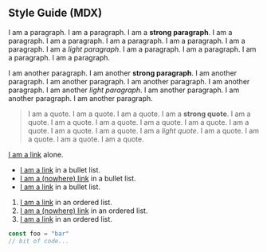## Style Guide (MDX)

I am a paragraph. I am a paragraph. I am a **strong paragraph**. I am a paragraph. I am a paragraph. I am a paragraph. I am a paragraph. I am a paragraph. I am a _light paragraph_. I am a paragraph. I am a paragraph. I am a paragraph. I am a paragraph.

I am another paragraph. I am another **strong paragraph**. I am another paragraph. I am another paragraph. I am another paragraph. I am another paragraph. I am another _light paragraph_. I am another paragraph. I am another paragraph. I am another paragraph.

> I am a quote. I am a quote. I am a quote. I am a **strong quote**. I am a quote. I am a quote. I am a quote. I am a quote. I am a quote. I am a quote. I am a quote. I am a quote. I am a _light quote_. I am a quote. I am a quote. I am a quote. I am a quote.

[I am a link](/) alone.

- [I am a link](/) in a bullet list.
- [I am a (nowhere) link](/nowhere-man) in a bullet list.
- [I am a link](/) in a bullet list.

1. [I am a link](/) in an ordered list.
1. [I am a (nowhere) link](/nowhere-man) in an ordered list.
1. [I am a link](/) in an ordered list.

```js
const foo = "bar"
// bit of code...
```
